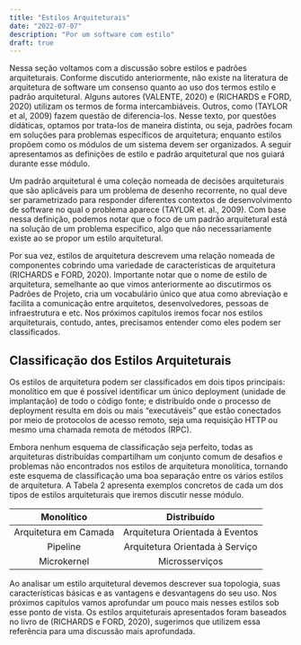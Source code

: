 ```yaml
---
title: "Estilos Arquiteturais"
date: "2022-07-07"
description: "Por um software com estilo"
draft: true
---
```


Nessa seção voltamos com a discussão sobre estilos e padrões arquiteturais. Conforme discutido anteriormente, não existe na literatura de arquitetura de software um consenso quanto ao uso dos termos estilo e padrão arquitetural. Alguns autores (VALENTE, 2020) e (RICHARDS e FORD, 2020) utilizam os termos de forma intercambiáveis. Outros, como (TAYLOR et al, 2009) fazem questão de diferencia-los.  Nesse texto, por questões didáticas, optamos por trata-los de maneira distinta, ou seja, padrões focam em soluções para problemas específicos de arquitetura; enquanto estilos propõem como os módulos de um sistema devem ser organizados. A seguir apresentamos as definições de estilo e padrão arquitetural que nos guiará durante esse módulo.

Um padrão arquitetural é uma coleção nomeada de decisões arquiteturais que são
aplicáveis para um problema de desenho recorrente, no qual deve ser
parametrizado para responder diferentes contextos de desenvolvimento de software
no qual o problema aparece (TAYLOR et. al., 2009). Com base nessa definição,
podemos notar que o foco de um padrão arquitetural está na solução de um
problema específico, algo que não necessariamente existe ao se propor um estilo
arquitetural.  

Por sua vez, estilos de arquitetura descrevem uma relação nomeada de componentes
cobrindo uma variedade de características de arquitetura (RICHARDS e FORD,
2020). Importante notar que o nome de estilo de arquitetura, semelhante ao que
vimos anteriormente ao discutirmos os Padrões de Projeto, cria um vocabulário
único que atua como abreviação e facilita a comunicação entre arquitetos,
desenvolvedores, pessoas de infraestrutura e etc. Nos próximos capítulos iremos
focar nos estilos arquiteturais, contudo, antes, precisamos entender como eles
podem ser classificados.  

## Classificação dos Estilos Arquiteturais

Os estilos de arquitetura podem ser classificados em dois tipos principais:
monolítico em que é possível identificar um único deployment (unidade de
implantação) de todo o código fonte; e distribuído onde o processo de deployment
resulta em dois ou mais “executáveis” que estão conectados por meio de
protocolos de acesso remoto, seja uma requisição HTTP ou mesmo uma chamada
remota de métodos (RPC).

Embora nenhum esquema de classificação seja perfeito, todas as arquiteturas
distribuídas compartilham um conjunto comum de desafios e problemas não
encontrados nos estilos de arquitetura monolítica, tornando este esquema de
classificação uma boa separação entre os vários estilos de arquitetura. A Tabela
2  apresenta exemplos concretos de cada um dos tipos de estilos arquiteturais
que iremos discutir nesse módulo.

|     **Monolítico**    |         **Distribuído**         |
|:---------------------:|:-------------------------------:|
| Arquitetura em Camada | Arquitetura Orientada à Eventos |
|        Pipeline       | Arquitetura Orientada à Serviço |
|      Microkernel      |          Microsserviços         |

Ao analisar um estilo arquitetural devemos descrever sua topologia, suas
características básicas e as vantagens e desvantagens do seu uso. Nos próximos
capítulos vamos aprofundar um pouco mais nesses estilos sob esse ponto de vista.
Os estilos arquiteturais apresentados foram baseados no livro de (RICHARDS e
FORD, 2020), sugerimos que utilizem essa referência para uma discussão mais
aprofundada.

[^Valente,2020]:
    Marco Túlio Valente. Engenharia de Software Moderna: Princípios e Práticas
    para Desenvolvimento de Software com Produtividade, 2020.
